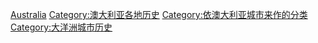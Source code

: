 [[Category:各国各城市历史|Australia]]
[[Category:澳大利亚各地历史|Category:澳大利亚各地历史]]
[[Category:依澳大利亚城市来作的分类|Category:依澳大利亚城市来作的分类]]
[[Category:大洋洲城市历史|Category:大洋洲城市历史]]